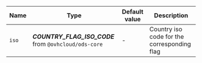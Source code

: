 | Name     | Type                                         | Default value | Description                                 |
|----------|----------------------------------------------|---------------|---------------------------------------------|
| `iso`    | **_COUNTRY_FLAG_ISO_CODE_** from `@ovhcloud/ods-core` | -             | Country iso code for the corresponding flag |
